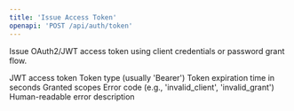 ```yaml
---
title: 'Issue Access Token'
openapi: 'POST /api/auth/token'
---
```


Issue OAuth2/JWT access token using client credentials or password grant flow.


<ParamField status="200" type="object">
  <ParamField name="accessToken" type="string">
    JWT access token
  </ParamField>
  <ParamField name="tokenType" type="string">
    Token type (usually 'Bearer')
  </ParamField>
  <ParamField name="expiresIn" type="integer">
    Token expiration time in seconds
  </ParamField>
  <ParamField name="scope" type="string">
    Granted scopes
  </ParamField>
</ParamField>


<ParamField status="400" type="object">
  <ParamField name="error" type="string">
    Error code (e.g., 'invalid_client', 'invalid_grant')
  </ParamField>
  <ParamField name="errorDescription" type="string">
    Human-readable error description
  </ParamField>
</ParamField>